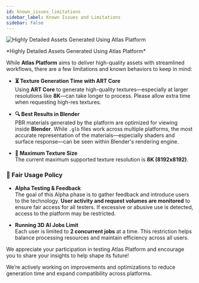 ```yaml
---
id: known_issues_limitations
sidebar_label: Known Issues and Limitations
sidebar: false
---
```

![Highly Detailed Assets Generated Using Atlas Platform](/img/headers/06.jpg)
<p align="left" style={{ fontSize: '0.85rem'}}>
  *Highly Detailed Assets Generated Using Atlas Platform*
</p>

While **Atlas Platform** aims to deliver high-quality assets with streamlined workflows, there are a few limitations and known behaviors to keep in mind:

- **⏳ Texture Generation Time with ART Core**  
  Using **ART Core** to generate high-quality textures—especially at larger resolutions like **8K**—can take longer to process. Please allow extra time when requesting high-res textures.

- **🔍 Best Results in Blender**  
  PBR materials generated by the platform are optimized for viewing inside **Blender**. While `.glb` files work across multiple platforms, the most accurate representation of the materials—especially shaders and surface response—can be seen within Blender's rendering engine.

- **📐 Maximum Texture Size**  
  The current maximum supported texture resolution is **8K (8192x8192)**.


### 🛑 Fair Usage Policy  

- **Alpha Testing & Feedback**  
  The goal of this Alpha phase is to gather feedback and introduce users to the technology. **User activity and request volumes are monitored** to ensure fair access for all testers. If excessive or abusive use is detected, access to the platform may be restricted.

- **Running 3D AI Jobs Limit**  
  Each user is limited to **2 concurrent jobs** at a time. This restriction helps balance processing resources and maintain efficiency across all users.

We appreciate your participation in testing Atlas Platform and encourage you to share your insights to help shape its future!


We’re actively working on improvements and optimizations to reduce generation time and expand compatibility across platforms.

